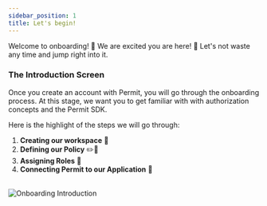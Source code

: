 ```yaml
---
sidebar_position: 1
title: Let's begin!
---
```


Welcome to onboarding! 👋 We are excited you are here! 🎉 Let's not waste any time and jump right into it.

### The Introduction Screen

Once you create an account with Permit, you will go through the onboarding process. At this stage, we want you to get familiar with
with authorization concepts and the Permit SDK.

Here is the highlight of the steps we will go through:

1. **Creating our workspace** 🏢
2. **Defining our Policy** ✏️📄
3. **Assigning Roles** 🧑
4. **Connecting Permit to our Application** 🚀
   <br />
   <br />

![Onboarding Introduction](/img/updated/onboarding/1.png)
